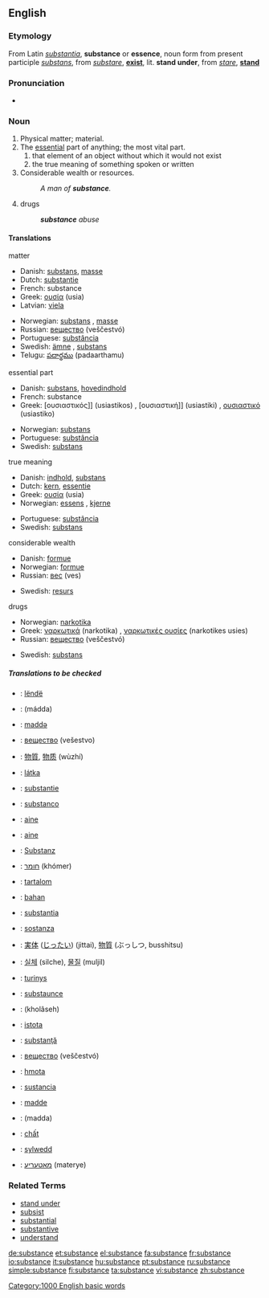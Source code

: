 ==English==

===Etymology===
From Latin ''[[substantia]]'', '''substance''' or '''essence''', noun form from present participle ''[[substans]]'', from ''[[substare]]'', '''[[exist]]''', lit. '''stand under''', from ''[[stare]]'', '''[[stand]]'''

===Pronunciation===
*{{audio|en-us-substance.ogg|Audio (US)}}

===Noun===
{{en-noun}}

# Physical matter; material.
# The [[essential]] part of anything; the most vital part.
##that element of an object without which it would not exist
##the true meaning of something spoken or written
# Considerable wealth or resources.
#:''A man of '''substance'''.''
# drugs
#:'''''substance''' abuse''

====Translations====
;matter
{{top}}
*Danish: [[substans]], [[masse]]
*Dutch: [[substantie]] {{f}}
*French: substance {{f}}
*Greek: [[ουσία]] (usia) {{f}}
*Latvian: [[viela]] {{f}}
{{mid}}
*Norwegian: [[substans]] {{m}}, [[masse]] {{m}}
*Russian: [[вещество]] (veščestvó) {{n}}
*Portuguese: [[substância]] {{f}}
*Swedish: [[ämne]] {{n}}, [[substans]] {{c}}
*Telugu: [[పదార్థము]] (padaarthamu)
{{bottom}}

;essential part
{{top}}
*Danish: [[substans]], [[hovedindhold]]
*French: substance {{f}}
*Greek: [ουσιαστικός]] (usiastikos) {{m}}, [ουσιαστική]] (usiastiki) {{f}}, [[ουσιαστικό]] (usiastiko) {{n}}
{{mid}}
*Norwegian: [[substans]] {{m}}
*Portuguese: [[substância]] {{f}}
*Swedish: [[substans]] {{c}}
{{bottom}}

;true meaning
{{top}}
*Danish: [[indhold]], [[substans]]
*Dutch: [[kern]], [[essentie]] {{f}}
*Greek: [[ουσία]] (usia) {{f}}
*Norwegian: [[essens]] {{m}}, [[kjerne]] {{m}}
{{mid}}
*Portuguese: [[substância]] {{f}}
*Swedish: [[substans]] {{c}}
{{bottom}}

;considerable wealth
{{top}}
*Danish: [[formue]]
*Norwegian: [[formue]] {{m}}
*Russian: [[вес]] (ves) {{m}}
{{mid}}
*Swedish: [[resurs]] {{c}}
{{bottom}}

;drugs
{{top}}
*Norwegian: [[narkotika]]
*Greek: [[ναρκωτικά]] (narkotika) {{n}} {{p}}, [[ναρκωτικές ουσίες]] (narkotikes usies) {{f}} {{p}}
*Russian: [[вещество]] (veščestvó) {{n}}
{{mid}}
*Swedish: [[substans]] {{c}}
{{bottom}}

=====Translations to be checked=====
{{checktrans}}
{{top}}
*{{ttbc|Albanian}}: [[lëndë]]
*{{ttbc|Arabic}}: {{ARchar|[[مادة]]}} (mádda) {{f}}
*{{ttbc|Azeri}}: [[maddə]]
*{{ttbc|Bulgarian}}: [[вещество]] (vešestvo) {{n}}
*{{ttbc|Chinese}}: [[物質]], [[物质]] (wùzhí)
*{{ttbc|Czech}}: [[látka]] {{f}}
*{{ttbc|Dutch}}: [[substantie]]
*{{ttbc|Esperanto}}: [[substanco]]
*{{ttbc|Estonian}}: [[aine]]
*{{ttbc|Finnish}}: [[aine]]
*{{ttbc|German}}: [[Substanz]] {{f}}
*{{ttbc|Hebrew}}: [[חומר]] (khómer) {{m}}
*{{ttbc|Hungarian}}: [[tartalom]]
*{{ttbc|Indonesian}}: [[bahan]]
*{{ttbc|Interlingua}}: [[substantia]]
*{{ttbc|Italian}}: [[sostanza]] {{f}}
*{{ttbc|Japanese}}: [[実体]] ([[じったい]]) (jittai), [[物質]] (ぶっしつ, busshitsu)
{{mid}}
*{{ttbc|Korean}}: [[실체]] (silche), [[물질]] (muljil)
*{{ttbc|Lithuanian}}: [[turinys]]
*{{ttbc|Middle English}}: [[substaunce]]
*{{ttbc|Persian}}: {{FAchar|[[خلاصه]]}} (kholâseh)
*{{ttbc|Polish}}: [[istota]] {{f}}
*{{ttbc|Romanian}}: [[substanţă]] {{f}}
*{{ttbc|Russian}}: [[вещество]] (veščestvó) {{n}}
*{{ttbc|Slovak}}: [[hmota]] {{f}}
*{{ttbc|Spanish}}: [[sustancia]] {{f}}
*{{ttbc|Turkish}}: [[madde]]
*{{ttbc|Uyghur}}: (madda)
*{{ttbc|Vietnamese}}: [[chất]]
*{{ttbc|Welsh}}: [[sylwedd]]
*{{ttbc|Yiddish}}: [[מאַטעריע]] (materye)
{{bottom}}

===Related Terms===
*[[stand under]]
*[[subsist]]
*[[substantial]]
*[[substantive]]
*[[understand]]

[[Category:1000 English basic words]]

[[de:substance]]
[[et:substance]]
[[el:substance]]
[[fa:substance]]
[[fr:substance]]
[[io:substance]]
[[it:substance]]
[[hu:substance]]
[[pt:substance]]
[[ru:substance]]
[[simple:substance]]
[[fi:substance]]
[[ta:substance]]
[[vi:substance]]
[[zh:substance]]